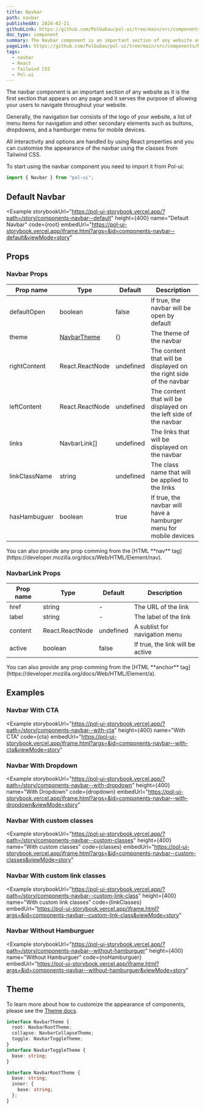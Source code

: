 ```yaml
---
title: Navbar
path: navbar
publishedAt: 2024-02-21
githubLink: https://github.com/PolGubau/pol-ui/tree/main/src/components/Navbar
doc_type: component
summary: The Navbar component is an important section of any website as it is the first section that appears on any page and it serves the purpose of allowing your users to navigate throughout your website.
pageLink: https://github.com/PolGubau/pol-ui/tree/main/src/components/Navbar
tags:
  - navbar
  - React
  - Tailwind CSS
  - Pol-ui
---
```








The navbar component is an important section of any website as it is the first section that appears on any page and it serves the purpose of allowing your users to navigate throughout your website.

Generally, the navigation bar consists of the logo of your website, a list of menu items for navigation and other secondary elements such as buttons, dropdowns, and a hamburger menu for mobile devices.

All interactivity and options are handled by using React properties and you can customise the appearance of the navbar using the classes from Tailwind CSS.

To start using the navbar component you need to import it from Pol-ui:

```jsx
import { Navbar } from "pol-ui";
```

## Default Navbar

<Example
  storybookUrl="https://pol-ui-storybook.vercel.app/?path=/story/components-navbar--default"
  height={400}
  name="Default Navbar"
  code={root}
  embedUrl="https://pol-ui-storybook.vercel.app/iframe.html?args=&id=components-navbar--default&viewMode=story"
>
  <RootCode />
</Example>

## Props

### Navbar Props

| Prop name     | Type                  | Default   | Description                                                        |
| ------------- | --------------------- | --------- | ------------------------------------------------------------------ |
| defaultOpen   | boolean               | false     | If true, the navbar will be open by default                        |
| theme         | [NavbarTheme](#theme) | {}        | The theme of the navbar                                            |
| rightContent  | React.ReactNode       | undefined | The content that will be displayed on the right side of the navbar |
| leftContent   | React.ReactNode       | undefined | The content that will be displayed on the left side of the navbar  |
| links         | NavbarLink[]          | undefined | The links that will be displayed on the navbar                     |
| linkClassName | string                | undefined | The class name that will be applied to the links                   |
| hasHambuguer  | boolean               | true      | If true, the navbar will have a hamburger menu for mobile devices  |

<Callout emoji="💡">
  You can also provide any prop comming from the [HTML **nav**
  tag](https://developer.mozilla.org/docs/Web/HTML/Element/nav).
</Callout>

### NavbarLink Props

| Prop name | Type            | Default   | Description                      |
| --------- | --------------- | --------- | -------------------------------- |
| href      | string          | -         | The URL of the link              |
| label     | string          | -         | The label of the link            |
| content   | React.ReactNode | undefined | A sublist for navigation menu    |
| active    | boolean         | false     | If true, the link will be active |

<Callout emoji="💡">
  You can also provide any prop comming from the [HTML **anchor**
  tag](https://developer.mozilla.org/docs/Web/HTML/Element/a).
</Callout>

## Examples

### Navbar With CTA

<Example
  storybookUrl="https://pol-ui-storybook.vercel.app/?path=/story/components-navbar--with-cta"
  height={400}
  name="With CTA"
  code={cta}
  embedUrl="https://pol-ui-storybook.vercel.app/iframe.html?args=&id=components-navbar--with-cta&viewMode=story"
>
  <CTACode />
</Example>

### Navbar With Dropdown

<Example
  storybookUrl="https://pol-ui-storybook.vercel.app/?path=/story/components-navbar--with-dropdown"
  height={400}
  name="With Dropdown"
  code={dropdown}
  embedUrl="https://pol-ui-storybook.vercel.app/iframe.html?args=&id=components-navbar--with-dropdown&viewMode=story"
>
  <DropdownCode />
</Example>

### Navbar With custom classes

<Example
  storybookUrl="https://pol-ui-storybook.vercel.app/?path=/story/components-navbar--custom-classes"
  height={400}
  name="With custom classes"
  code={classes}
  embedUrl="https://pol-ui-storybook.vercel.app/iframe.html?args=&id=components-navbar--custom-classes&viewMode=story"
>
  <ClassesCode />
</Example>

### Navbar With custom link classes

<Example
  storybookUrl="https://pol-ui-storybook.vercel.app/?path=/story/components-navbar--custom-link-class"
  height={400}
  name="With custom link classes"
  code={linkClasses}
  embedUrl="https://pol-ui-storybook.vercel.app/iframe.html?args=&id=components-navbar--custom-link-class&viewMode=story"
>
  <LinkClassesCode />
</Example>

### Navbar Without Hamburguer

<Example
  storybookUrl="https://pol-ui-storybook.vercel.app/?path=/story/components-navbar--without-hamburguer"
  height={400}
  name="Without Hamburguer"
  code={noHamburguer}
  embedUrl="https://pol-ui-storybook.vercel.app/iframe.html?args=&id=components-navbar--without-hamburguer&viewMode=story"
>
  <NoHamburguerCode />
</Example>

## Theme

To learn more about how to customize the appearance of components, please see the [Theme docs](/docs/theming).

```ts
interface NavbarTheme {
  root: NavbarRootTheme;
  collapse: NavbarCollapseTheme;
  toggle: NavbarToggleTheme;
}
interface NavbarToggleTheme {
  base: string;
}

interface NavbarRootTheme {
  base: string;
  inner: {
    base: string;
  };
}
```
